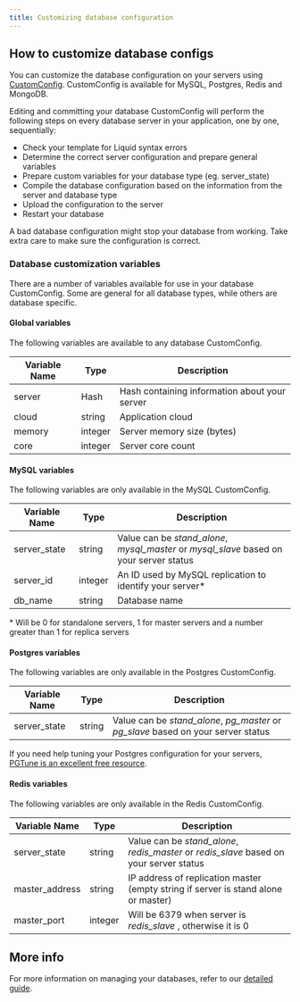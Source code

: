 ```yaml
---
title: Customizing database configuration
---
```


## How to customize database configs

You can customize the database configuration on your servers using [CustomConfig](/docs/custom-config/custom-config). CustomConfig is available for MySQL, Postgres, Redis and MongoDB.

Editing and committing your database CustomConfig will perform the following steps on every database server in your application, one by one, sequentially:

- Check your template for Liquid syntax errors
- Determine the correct server configuration and prepare general variables
- Prepare custom variables for your database type (eg. server_state)
- Compile the database configuration based on the information from the server and database type
- Upload the configuration to the server
- Restart your database

<Callout type="warning" title="Double check your configs">
A bad database configuration might stop your database from working. Take extra care to make sure the configuration is correct.
</Callout>

### Database customization variables

There are a number of variables available for use in your database CustomConfig. Some are general for all database types, while others are database specific.

#### Global variables

The following variables are available to any database CustomConfig.


|Variable Name|Type|Description|
|--- |--- |--- |
|server|Hash|Hash containing information about your server|
|cloud|string|Application cloud|
|memory|integer|Server memory size (bytes)|
|core|integer|Server core count|


#### MySQL variables

The following variables are only available in the MySQL CustomConfig.

|Variable Name|Type|Description|
|--- |--- |--- |
|server_state|string|Value can be *stand_alone*, *mysql_master* or *mysql_slave* based on your server status|
|server_id|integer|An ID used by MySQL replication to identify your server*|
|db_name|string|Database name|

&#42; Will be 0 for standalone servers, 1 for master servers and a number greater than 1 for replica servers

#### Postgres variables

The following variables are only available in the Postgres CustomConfig.


|Variable Name|Type|Description|
|--- |--- |--- |
|server_state|string|Value can be *stand_alone*, *pg_master* or *pg_slave* based on your server status|


If you need help tuning your Postgres configuration for your servers, [PGTune is an excellent free resource](https://pgtune.leopard.in.ua/). 

#### Redis variables

The following variables are only available in the Redis CustomConfig.


|Variable Name|Type|Description|
|--- |--- |--- |
|server_state|string|Value can be *stand_alone*, *redis_master* or *redis_slave* based on your server status|
|master_address|string|IP address of replication master (empty string if server is stand alone or master)|
|master_port|integer|Will be 6379 when server is *redis_slave* , otherwise it is 0|


## More info

For more information on managing your databases, refer to our [detailed guide](/docs/databases/database-management).
